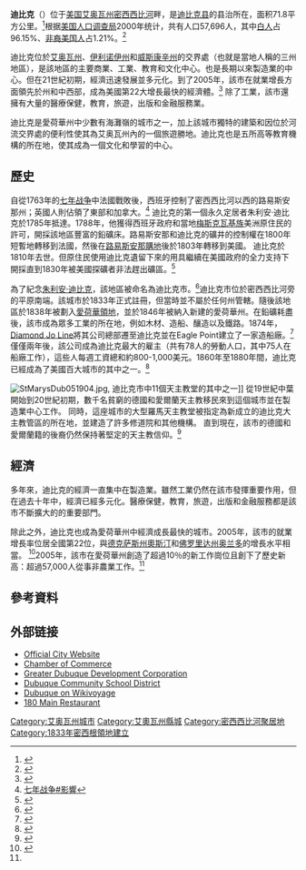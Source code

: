 {{NoteTA
|G1=USState
}}
{{Infobox settlement
|official_name = 迪比克
|native_name = Dubuque
|settlement_type = [[城市|城市]]
|nicknames = "重點市", "五旗市", "密西西比的作品"
|motto = "展現我們的精神"
|image_skyline = Dubuque IA - overview.jpg
|imagesize = 300
|image_caption = 迪比克市中心
|image_map = Dubuque_County_Iowa_Incorporated_and_Unincorporated_areas_Dubuque_Highlighted.svg
|mapsize = 250px
|map_caption = 迪比克在[[艾奥瓦州|艾奥瓦州]]的位置
|image_map1 = 
|mapsize1 = 
|map_caption1 = 
| pushpin_map = Iowa#USA
| pushpin_label = 
| pushpin_map_caption = 迪比克在[[美國|美國]]的位置
| subdivision_type = 國家
|subdivision_name = [[美国|美国]]
|subdivision_type1 = [[美国州份|美国州份]]
|subdivision_name1 = [[愛荷華州|愛荷華州]]
|subdivision_type2 = 县
|subdivision_name2 = [[迪比克縣_(艾奧瓦州)|迪比克縣]]
|unit_pref = Imperial
|area_footnotes = 
|area_magnitude = 
|area_total_km2 = 80.86
|area_total_sq_mi = 31.22
|area_land_km2 = 77.62
|area_land_sq_mi = 29.97
|area_water_km2 = 3.24
|area_water_sq_mi = 1.25
|area_water_percent = 
|area_urban_km2 = 
|area_urban_sq_mi = 
|area_metro_km2 = 
|area_metro_sq_mi =
|population_as_of = [[2010年美國人口普查|2010]]
|population_est = 58531
|pop_est_as_of = 2016
|population_footnotes = <ref name="FactFinder">{{cite web|title=American FactFinder|url=http://factfinder2.census.gov/faces/nav/jsf/pages/index.xhtml|publisher=[[美国人口调查局|美国人口调查局]]|accessdate=2012-05-11|archive-url=https://www.webcitation.org/65WtHj6J5?url=http://factfinder2.census.gov/faces/nav/jsf/pages/index.xhtml|archive-date=2012-02-17|dead-url=no}}</ref>
|population_total = 57637
|population_density_km2 = 742.6
|population_density_sq_mi = auto
|population_note = 
|population_rank = 州排名第10
|population_metro = 96370
|population_density_metro_km2 = 
|population_density_metro_sq_mi = 
|population_urban = 
|timezone = [[北美中部时区|CST]]
|utc_offset = −6
|timezone_DST = [[北美中部时区|CDT]]
|utc_offset_DST = −5
|coordinates = {{coord|42.50|-90.66|type:city_region:US-IA|display=inline,title}}
|elevation_m = 188
|elevation_ft = 617
|postal_code_type = [[美国邮政编码|邮政编码]]
|postal_code = 52001–52004、52099
|website = [http://www.cityofdubuque.org www.cityofdubuque.org]
|area_code = [[電話區號563|563]]
|blank_name = [[联邦资料处理标准|FIPS代码]]
|blank_info = 19-22395
|footnotes = 
|pop_est_footnotes = <ref name="USCensusEst2016">{{cite web|url=https://www.census.gov/programs-surveys/popest/data/tables.2016.html|title=Population and Housing Unit Estimates|accessdate=2017-06-09|archive-url=https://web.archive.org/web/20170529192346/https://census.gov/programs-surveys/popest/data/tables.2016.html|archive-date=2017-05-29|dead-url=no}}</ref>
}}
'''迪比克'''（{{lang-en|Dubuque}}）位于[[美国|美国]][[艾奥瓦州|艾奥瓦州]][[密西西比河|密西西比河]]畔，是[[迪比克县_(艾奥瓦州)|迪比克县]]的县治所在，面积71.8平方公里。<ref name="GR6">{{cite web |url=http://www.naco.org/Counties/Pages/FindACounty.aspx |accessdate=2011-06-07 |title=Find a County |publisher=National Association of Counties |deadurl=yes |archiveurl=https://www.webcitation.org/6962cjXgL?url=http://www.naco.org/Counties/Pages/FindACounty.aspx |archivedate=2012-07-12 }}</ref>根据[[美国人口调查局|美国人口调查局]]2000年统计，共有人口57,696人，其中[[白人|白人]]占96.15%、[[非裔美国人|非裔美国人]]占1.21%。<ref>{{citeweb|url=https://factfinder.census.gov/faces/tableservices/jsf/pages/productview.xhtml?src=CF|title=Race and Hispanic or Latino Origin: 2010|publisher=United States Census Bureau|access-date=2019-03-28|archive-url=https://web.archive.org/web/20110721034521/http://factfinder2.census.gov/faces/tableservices/jsf/pages/productview.xhtml?pid=DEC_10_PL_GCTPL2.ST13&prodType=table|archive-date=2011-07-21|dead-url=yes}}</ref>

迪比克位於[[艾奥瓦州|艾奥瓦州]]、[[伊利诺伊州|伊利诺伊州]]和[[威斯康辛州|威斯康辛州]]的交界處（也就是當地人稱的三州地區），是該地區的主要商業、工業、教育和文化中心。也是長期以來製造業的中心。但在21世紀初期，經濟迅速發展並多元化。到了2005年，該市在就業增長方面領先於州和中西部，成為美國第22大增長最快的經濟體。<ref name="#1">{{cite web|title=Dubuque Job Growth: 2005 |accessdate=2007-02-05 |url=http://www.cityofdubuque.org/uploads/manager/BudgetFY2008Web.pdf |format=PDF |deadurl=yes |archiveurl=https://web.archive.org/web/20080624184731/http://www.cityofdubuque.org/uploads/manager/BudgetFY2008Web.pdf |archivedate=2008-06-24 }}</ref> 除了工業，該市還擁有大量的醫療保健，教育，旅遊，出版和金融服務業。

迪比克是愛荷華州中少數有海灘嶺的城市之一，加上該城市獨特的建築和因位於河流交界處的便利性使其為艾奥瓦州內的一個旅遊勝地。迪比克也是五所高等教育機構的所在地，使其成為一個文化和學習的中心。

== 歷史 ==
自從1763年的[[七年战争|七年战争]]中法國戰敗後，西班牙控制了密西西比河以西的路易斯安那州；英國人則佔領了東部和加拿大。<ref>[[七年战争#影響|七年战争#影響]]</ref>
迪比克的第一個永久定居者朱利安·迪比克於1785年抵達。1788年，他獲得西班牙政府和當地[[梅斯克瓦基族|梅斯克瓦基族]]美洲原住民的許可，開採該地區豐富的鉛礦床。路易斯安那和迪比克的礦井的控制權在1800年短暫地轉移到法國，然後在[[路易斯安那購地|路易斯安那購地]]後於1803年轉移到美國。 迪比克於1810年去世。但原住民使用迪比克遺留下來的用具繼續在美國政府的全力支持下開採直到1830年被美國探礦者非法趕出礦區。<ref>{{cite news|title=Newspaper article about Meskwaki (Fox) Indians being removed from the Galena territory|url=http://0-access.newspaperarchive.com.alec.icpl.org/us/indiana/indianapolis/indianapolis-indiana-democrat/1830/09-25/page-2?tag=dubuque&rtserp=tags/?ndt=by&py=1770&pey=1830&pep=dubuque|accessdate=2016-11-15|work=Indianapolis Democrat|issue=p. 2|date=1830-09-25}}</ref>

為了紀念[[朱利安·迪比克|朱利安·迪比克]]，該地區被命名為迪比克市。<ref>{{cite book | url=https://books.google.com/books?id=9V1IAAAAMAAJ&pg=PA109#v=onepage&q&f=false | title=The Origin of Certain Place Names in the United States | publisher=Govt. Print. Off. | author=Gannett, Henry | year=1905 | pages=109 | access-date=2019-03-28 | archive-url=https://web.archive.org/web/20170116172929/https://books.google.com/books?id=9V1IAAAAMAAJ&pg=PA109#v=onepage&q&f=false | archive-date=2017-01-16 | dead-url=no }}</ref>迪比克市位於密西西比河旁的平原南端。該城市於1833年正式註冊，但當時並不屬於任何州管轄。隨後該地區於1838年被劃入[[愛荷華領地|愛荷華領地]]，並於1846年被納入新建的愛荷華州。在鉛礦耗盡後，該市成為眾多工業的所在地，例如木材、造船、釀造以及鐵路。1874年，[[Diamond_Jo_Line|Diamond Jo Line]]將其公司總部遷至迪比克並在Eagle Point建立了一家造船廠。<ref name="uiowa">{{cite web|url=http://uipress.lib.uiowa.edu/bdi/DetailsPage.aspx?id=315|publisher=University of Iowa|access-date=2017-10-29|title=Reynolds, Joseph "Diamond Jo"|series=Biographical Dictionary of Iowa|archive-url=https://web.archive.org/web/20171107012441/http://uipress.lib.uiowa.edu/bdi/DetailsPage.aspx?id=315|archive-date=2017-11-07|dead-url=no}}</ref>僅僅兩年後，該公司成為迪比克最大的雇主（共有78人的勞動人口，其中75人在船廠工作），這些人每週工資總和約800-1,000美元。1860年至1880年間，迪比克已經成為了美國百大城市的其中之一。<ref>{{cite web|title = Population of the 100 Largest Cities and Other Urban Places in the United States: 1790 to 1990|accessdate = 2009-09-01|url = https://www.census.gov/population/www/documentation/twps0027/twps0027.html|archive-url = https://web.archive.org/web/20110102182532/http://www.census.gov/population/www/documentation/twps0027/twps0027.html|archive-date = 2011-01-02|dead-url = no}}</ref> 

[[File:StMarysDub051904.jpg|thumbnail]], 迪比克市中11個天主教堂的其中之一]]
從19世紀中葉開始到20世紀初期，數千名貧窮的德國和愛爾蘭天主教移民來到這個城市並在製造業中心工作。 同時，這座城市的大型羅馬天主教堂被指定為新成立的迪比克大主教管區的所在地，並建造了許多修道院和其他機構。 直到現在，該市的德國和愛爾蘭籍的後裔仍然保持著堅定的天主教信仰。<ref>{{cite book|author=Thomas Adam|title=Germany and the Americas: vol 2|url=https://books.google.com/books?id=8uxfTF4Lm-kC&pg=PA458|year=2005|publisher=ABC-CLIO|page=458|access-date=2019-03-28|archive-url=https://web.archive.org/web/20160502122936/https://books.google.com/books?id=8uxfTF4Lm-kC&pg=PA458|archive-date=2016-05-02|dead-url=no}}</ref>

== 經濟 ==
多年來，迪比克的經濟一直集中在製造業。雖然工業仍然在該市發揮重要作用，但在過去十年中，經濟已經多元化。醫療保健，教育，旅遊，出版和金融服務都是該市不斷擴大的的重要部門。

除此之外，迪比克也成為愛荷華州中經濟成長最快的城市。2005年，該市的就業增長率位居全國第22位，與[[德克萨斯州|德克萨斯州]][[奧斯汀|奧斯汀]]和[[佛罗里达州|佛罗里达州]][[奥兰多_(佛罗里达州)|奥兰多]]的增長水平相當。 <ref name="autogenerated5">{{cite web|title = Dubuque Job Growth Ranking |accessdate = 2007-02-05|url = http://www.greaterdubuque.org/news/dubuque_top_job_growth.html |archiveurl = https://web.archive.org/web/20070218174611/http://www.greaterdubuque.org/news/dubuque_top_job_growth.html |archivedate = 2007-02-18}}</ref>2005年，該市在愛荷華州創造了超過10％的新工作崗位且創下了歷史新高：超過57,000人從事非農業工作。<ref name="#1"/>

== 參考資料 ==
{{reflist}}

==外部链接==
*[http://www.cityofdubuque.org/ Official City Website] {{Wayback|url=http://www.cityofdubuque.org/ |date=20020602093853 }}
*[http://www.dubuquechamber.com/ Chamber of Commerce]
*[http://www.greaterdubuque.org/ Greater Dubuque Development Corporation]
*[https://web.archive.org/web/20080225162036/http://www.dubuque.k12.ia.us/ Dubuque Community School District]
* [[:voy:en:Dubuque|Dubuque on Wikivoyage]]
*[http://www.180main.com/ 180 Main Restaurant]

{{Authority control}}

{{DEFAULTSORT:Dubuque, Iowa}}
[[Category:艾奥瓦州城市|Category:艾奥瓦州城市]]
[[Category:艾奧瓦州縣城|Category:艾奧瓦州縣城]]
[[Category:密西西比河聚居地|Category:密西西比河聚居地]]
[[Category:1833年密西根領地建立|Category:1833年密西根領地建立]]